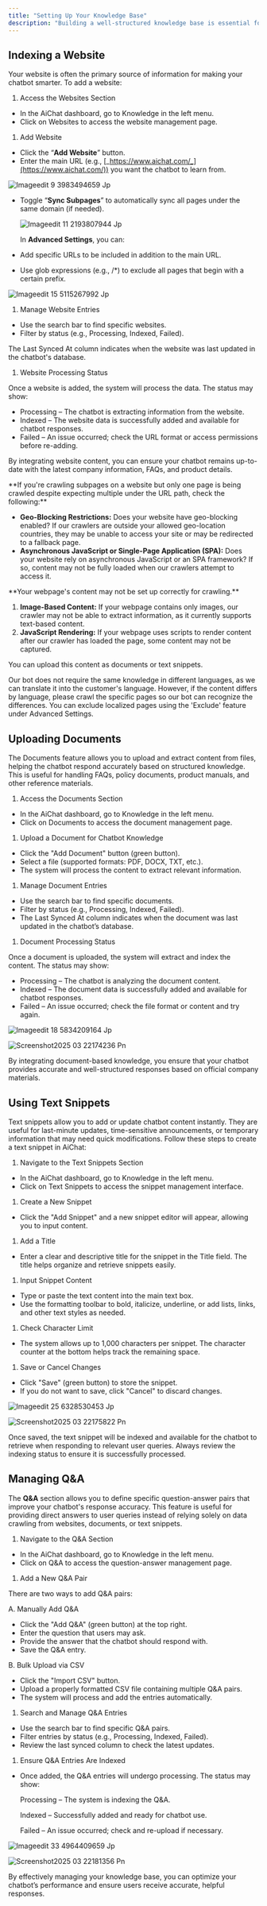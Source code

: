 ```yaml
---
title: "Setting Up Your Knowledge Base"
description: "Building a well-structured knowledge base is essential for your chatbot, as it serves as the central repository of information for your company or organization. Ensure that all content is clear, readable, and comprehensive so the chatbot can accurately understand user inquiries and provide relevant responses. Our platform supports data indexing from websites, PDFs, text snippets, and Q&A to enhance your chatbot’s intelligence."
---
```


## **Indexing a Website**

Your website is often the primary source of information for making your chatbot smarter. To add a website:

1. Access the Websites Section

- In the AiChat dashboard, go to Knowledge in the left menu.
- Click on Websites to access the website management page.

1. Add Website

- Click the “**Add Website**” button.
- Enter the main URL (e.g., [_https://www.aichat.com/_](https://www.aichat.com/)) you want the chatbot to learn from.

![Imageedit 9 3983494659 Jp](/images/imageedit_9_3983494659.jpg)

- Toggle “**Sync Subpages**” to automatically sync all pages under the same domain (if needed).

  ![Imageedit 11 2193807944 Jp](/images/imageedit_11_2193807944.jpg)

  In **Advanced Settings**, you can:
- Add specific URLs to be included in addition to the main URL.
- Use glob expressions (e.g., /\*) to exclude all pages that begin with a certain prefix.

![Imageedit 15 5115267992 Jp](/images/imageedit_15_5115267992.jpg)

1. Manage Website Entries

- Use the search bar to find specific websites.
- Filter by status (e.g., Processing, Indexed, Failed).

The Last Synced At column indicates when the website was last updated in the chatbot's database.

1. Website Processing Status

Once a website is added, the system will process the data. The status may show:

- Processing – The chatbot is extracting information from the website.
- Indexed – The website data is successfully added and available for chatbot responses.
- Failed – An issue occurred; check the URL format or access permissions before re-adding.

By integrating website content, you can ensure your chatbot remains up-to-date with the latest company information, FAQs, and product details.

<Accordion title="My sub-pages are not crawled" icon="sparkles">
  **If you're crawling subpages on a website but only one page is being crawled despite expecting multiple under the URL path, check the following:**

  - **Geo-Blocking Restrictions:** Does your website have geo-blocking enabled? If our crawlers are outside your allowed geo-location countries, they may be unable to access your site or may be redirected to a fallback page.
  - **Asynchronous JavaScript or Single-Page Application (SPA):** Does your website rely on asynchronous JavaScript or an SPA framework? If so, content may not be fully loaded when our crawlers attempt to access it.
</Accordion>

<Accordion title="The bot is not responding with knowledge from crawled pages" icon="sparkles">
  **Your webpage's content may not be set up correctly for crawling.**

  1. **Image-Based Content:** If your webpage contains only images, our crawler may not be able to extract information, as it currently supports text-based content.
  2. **JavaScript Rendering:** If your webpage uses scripts to render content after our crawler has loaded the page, some content may not be captured.

  You can upload this content as documents or text snippets.
</Accordion>

<Accordion title="Do I need to crawl pages that are localised to different languages?" icon="sparkles">
  Our bot does not require the same knowledge in different languages, as we can translate it into the customer's language. However, if the content differs by language, please crawl the specific pages so our bot can recognize the differences. You can exclude localized pages using the 'Exclude' feature under Advanced Settings.
</Accordion>

## **Uploading Documents**

The Documents feature allows you to upload and extract content from files, helping the chatbot respond accurately based on structured knowledge. This is useful for handling FAQs, policy documents, product manuals, and other reference materials.

1. Access the Documents Section

- In the AiChat dashboard, go to Knowledge in the left menu.
- Click on Documents to access the document management page.

1. Upload a Document for Chatbot Knowledge

- Click the "Add Document" button (green button).
- Select a file (supported formats: PDF, DOCX, TXT, etc.).
- The system will process the content to extract relevant information.

1. Manage Document Entries

- Use the search bar to find specific documents.
- Filter by status (e.g., Processing, Indexed, Failed).
- The Last Synced At column indicates when the document was last updated in the chatbot’s database.

1. Document Processing Status

Once a document is uploaded, the system will extract and index the content. The status may show:

- Processing – The chatbot is analyzing the document content.
- Indexed – The document data is successfully added and available for chatbot responses.
- Failed – An issue occurred; check the file format or content and try again.

![Imageedit 18 5834209164 Jp](/images/imageedit_18_5834209164.jpg)

![Screenshot2025 03 22174236 Pn](/images/Screenshot2025-03-22174236.png)

By integrating document-based knowledge, you ensure that your chatbot provides accurate and well-structured responses based on official company materials.

## **Using Text Snippets**

Text snippets allow you to add or update chatbot content instantly. They are useful for last-minute updates, time-sensitive announcements, or temporary information that may need quick modifications. Follow these steps to create a text snippet in AiChat:

1. Navigate to the Text Snippets Section

- In the AiChat dashboard, go to Knowledge in the left menu.
- Click on Text Snippets to access the snippet management interface.

1. Create a New Snippet

- Click the "Add Snippet" and a new snippet editor will appear, allowing you to input content.

1. Add a Title

- Enter a clear and descriptive title for the snippet in the Title field. The title helps organize and retrieve snippets easily.

1. Input Snippet Content

- Type or paste the text content into the main text box.
- Use the formatting toolbar to bold, italicize, underline, or add lists, links, and other text styles as needed.

1. Check Character Limit

- The system allows up to 1,000 characters per snippet. The character counter at the bottom helps track the remaining space.

1. Save or Cancel Changes

- Click "Save" (green button) to store the snippet.
- If you do not want to save, click "Cancel" to discard changes.

![Imageedit 25 6328530453 Jp](/images/imageedit_25_6328530453.jpg)

![Screenshot2025 03 22175822 Pn](/images/Screenshot2025-03-22175822.png)

Once saved, the text snippet will be indexed and available for the chatbot to retrieve when responding to relevant user queries. Always review the indexing status to ensure it is successfully processed.

## **Managing Q&A**

The **Q&A** section allows you to define specific question-answer pairs that improve your chatbot's response accuracy. This feature is useful for providing direct answers to user queries instead of relying solely on data crawling from websites, documents, or text snippets.

1. Navigate to the Q&A Section

- In the AiChat dashboard, go to Knowledge in the left menu.
- Click on Q&A to access the question-answer management page.

1. Add a New Q&A Pair

There are two ways to add Q&A pairs:

A. Manually Add Q&A

- Click the "Add Q&A" (green button) at the top right.
- Enter the question that users may ask.
- Provide the answer that the chatbot should respond with.
- Save the Q&A entry.

B. Bulk Upload via CSV

- Click the "Import CSV" button.
- Upload a properly formatted CSV file containing multiple Q&A pairs.
- The system will process and add the entries automatically.

1. Search and Manage Q&A Entries

- Use the search bar to find specific Q&A pairs.
- Filter entries by status (e.g., Processing, Indexed, Failed).
- Review the last synced column to check the latest updates.

1. Ensure Q&A Entries Are Indexed

- Once added, the Q&A entries will undergo processing. The status may show:

  Processing – The system is indexing the Q&A.

  Indexed – Successfully added and ready for chatbot use.

  Failed – An issue occurred; check and re-upload if necessary.

![Imageedit 33 4964409659 Jp](/images/imageedit_33_4964409659.jpg)

![Screenshot2025 03 22181356 Pn](/images/Screenshot2025-03-22181356.png)

By effectively managing your knowledge base, you can optimize your chatbot’s performance and ensure users receive accurate, helpful responses.